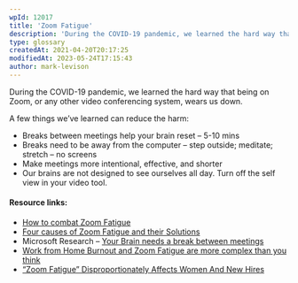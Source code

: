 ```yaml
---
wpId: 12017
title: 'Zoom Fatigue'
description: 'During the COVID-19 pandemic, we learned the hard way that being on Zoom, or any other video conferencing system, wears us down. A few things we''ve learned can reduce the harm: Breaks between meetings help your brain reset – 5-10 mins Breaks need to be away from the computer – step outside; meditate; stretch – ...'
type: glossary
createdAt: 2021-04-20T20:17:25
modifiedAt: 2023-05-24T17:15:43
author: mark-levison
---
```



During the COVID-19 pandemic, we learned the hard way that being on Zoom, or any other video conferencing system, wears us down.

A few things we’ve learned can reduce the harm:

*   Breaks between meetings help your brain reset – 5-10 mins
*   Breaks need to be away from the computer – step outside; meditate; stretch – no screens
*   Make meetings more intentional, effective, and shorter
*   Our brains are not designed to see ourselves all day. Turn off the self view in your video tool.

#### Resource links:

*   [How to combat Zoom Fatigue](https://hbr.org/2020/04/how-to-combat-zoom-fatigue)
*   [Four causes of Zoom Fatigue and their Solutions](https://news.stanford.edu/2021/02/23/four-causes-zoom-fatigue-solutions/)
*   Microsoft Research – [Your Brain needs a break between meetings](https://www.microsoft.com/en-us/worklab/work-trend-index/brain-research)
*   [Work from Home Burnout and Zoom Fatigue are more complex than you think](https://disasteravoidanceexperts.com/work-from-home-burnout-and-zoom-fatigue-is-a-lot-more-complex-than-you-think/)
*   [“Zoom Fatigue” Disproportionately Affects Women And New Hires](https://digest.bps.org.uk/2021/10/05/zoom-fatigue-disproportionately-affects-women-and-new-hires/)